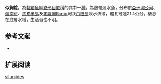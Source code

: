 {{Speciesbox
| name = 似絢鯰
| image = 
| image_width = 250px
| status = NE
| status_system = IUCN3.1
| genus = Ompok
| species = siluroides
| authority = [[Lacepède|Lacepède]], 1803
| synonyms = *''Phalacronotus siluroides'',Lacepède, 1803
*''Wallago krattensis'',Fowler, 1934
}}

'''似絢鯰'''，為[[輻鰭魚綱|輻鰭魚綱]][[鯰形目|鯰形目]][[鯰科|鯰科]]的其中一[[種|種]]，為熱帶淡水魚，分布於[[亞洲|亞洲]][[湄公河|湄公河]]、[[湄南河|湄南河]]、[[馬來半島|馬來半島]]及[[婆羅洲|婆羅洲]]Barito河及[[爪哇島|爪哇島]]淡水流域，體長可達21.4公分，棲息在底層水域，生活習性不明。

==参考文献==
*{{FishBase_species|genus=Ompok|species=siluroides|year=2015|month=8}}

== 扩展阅读 ==
{{refbegin}}
{{wikispecies-inline|Ompok siluroides|似絢鯰}}
{{refend}}
{{Taxonbar|from=Q13921296}}

[[Category:絢鯰屬|siluroides]]